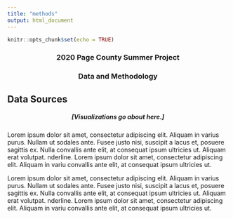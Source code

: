 ```yaml
---
title: "methods"
output: html_document
---
```


```r
knitr::opts_chunk$set(echo = TRUE)
```

### 2020 Page County Summer Project {style=text-align:center}
### Data and Methodology {style=text-align:center}

## Data Sources



##### [Visualizations go about here.] {style=text-align:center}

Lorem ipsum dolor sit amet, consectetur adipiscing elit. Aliquam in varius purus. Nullam ut sodales ante. Fusee justo nisi, suscipit a lacus et, posuere sagittis ex. Nulla convallis ante elit, at consequat ipsum ultricies ut. Aliquam erat volutpat. nderline. Lorem ipsum dolor sit amet, consectetur adipiscing elit. Aliquam in variu convallis ante elit, at consequat ipsum ultricies ut.

Lorem ipsum dolor sit amet, consectetur adipiscing elit. Aliquam in varius purus. Nullam ut sodales ante. Fusee justo nisi, suscipit a lacus et, posuere sagittis ex. Nulla convallis ante elit, at consequat ipsum ultricies ut. Aliquam erat volutpat. nderline. Lorem ipsum dolor sit amet, consectetur adipiscing elit. Aliquam in variu convallis ante elit, at consequat ipsum ultricies ut.